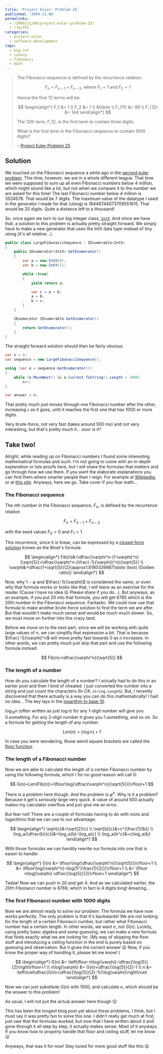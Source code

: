 ---
title: 'Project Euler: Problem 25'
published: '2009-11-06'
permalinks:
  - /2009/11/06/project-euler-problem-25/
  - /?p=751
categories:
  - project-euler
  - software-development
tags:
  - big-int
  - csharp
  - fibonacci
  - math
---

> The Fibonacci sequence is defined by the recurrence relation:
>
> $$
> F_n = F_{n-1} + F_{n-2} \text{, where } F_1 = 1 \text{ and } F_2 = 1
> $$
>
> Hence the first 12 terms will be:
>
> $$
> \begin{align*}
> F_1 &= 1 \\
> F_2 &= 1 \\
> &\ldots \\
> F_{11} &= 89 \\
> F_{12} &= 144
> \end{align*}
> $$
>
> The 12th term, $F\_{12}$, is the first term to contain three digits.
>
> What is the first term in the Fibonacci sequence to contain 1000 digits?
>
> – [Project Euler Problem 25](https://projecteuler.net/problem=25)

## Solution

We touched on the Fibonacci sequence a while ago in the <a href="/?p=165">second euler problem</a>. This time, however, we are in a whole different league. That time we were supposed to sum up all even Fibonacci numbers below 4 million, which might sound like a lot, but not when we compare it to the number we are asked for this time! The last Fibonacci number below 4 million is 3524578. That would be 7 digits. The maximum value of the datatype I used in the generator I made for that (ulong) is 18446744073709551615. That would be 20 digits. Quite a distance left to a thousand!

So, once again we turn to our big integer class, [`IntX`](https://www.nuget.org/packages/IntX). And since we have that, a solution to this problem is actually pretty straight forward. We simply have to make a new generator that uses the IntX data type instead of tiny ulong (it's all relative...).

```csharp
public class LargeFibonacciSequence : IEnumerable<IntX>
{
    public IEnumerator<IntX> GetEnumerator()
    {
        var a = new IntX(0);
        var b = new IntX(1);

        while (true)
        {
            yield return a;

            var c = a + b;
            a = b;
            b = c;
        }
    }

    IEnumerator IEnumerable.GetEnumerator()
    {
        return GetEnumerator();
    }
}
```

The straight forward solution should then be fairly obvious.

```csharp
var n = 0;
var sequence = new LargeFibonacciSequence();

using (var e = sequence.GetEnumerator())
{
    while (e.MoveNext() && e.Current.ToString().Length < 1000)
        n++;
}

var answer = n;
```

That pretty much just moves through one Fibonacci number after the other, increasing `n` as it goes, until it reaches the first one that has 1000 or more digits.

Very brute-force, not very fast (takes around 500 ms) and not very interesting, but that's pretty much it... ooor is it?

## Take two!

Alright, while reading up on Fibonacci numbers I found some interesting mathematical formulas and such. I'm not going to come with an in-depth explanation or lots proofs here, but I will share the formulas that matters and go through how we use them. If you want the elaborate explanations you can find them where smarter people than I reign. For example at <a href="http://en.wikipedia.org/wiki/Fibonacci_series">Wikipedia</a>, or at <a href="http://www.maths.surrey.ac.uk/hosted-sites/R.Knott/Fibonacci/fibFormula.html">this site</a>. Anyways, here we go. Take cover if you fear math...

### The Fibonacci sequence

The $n$th number in the Fibonacci sequence, $F_n$, is defined by the recurrence relation

$$
F_n = F_{n - 1} + F_{n - 2}
$$

with the seed values $F_0=0$ and $F_1 = 1$.

This recurrence, since it is linear, can be expressed by a <a href="http://en.wikipedia.org/wiki/Closed-form_expression">closed-form solution</a> known as the Binet's formula:

$$
\begin{align*}
Fib(n)&=\dfrac{\varphi^n-(1-\varphi)^n}{\sqrt{5}}=\dfrac{\varphi^n-(\frac{-1}{\varphi})^n}{\sqrt{5}} \\
\varphi&=\dfrac{1+\sqrt{5}}{2}\approx1.6180339887\ldots \text{ (Golden ratio)}
\end{align*}
$$

Now, why $1-\varphi$ and $\frac{-1}{\varphi}$ is considered the same, or even why that formula works or looks like that, I will leave as an exercise for the reader (Cause I have no idea 😛 Please share if you do...). But anyways, as an example, if you put 20 into that formula, you will get 6765 which is the 20th number in the Fibonacci sequence. Fantastic. We could now use that formula to make another brute-force solution to find the term we are after. But that wouldn't make much sense and would be much much slower. So, we must move on further into this crazy land.

Before we move on to the next part, since we will be working with quite large values of $n$, we can simplify that expression a bit. That is because $\frac{-1}{\varphi}^n$ will move pretty fast towards 0 as $n$ increases. In other words, we can pretty much just skip that part and use the following formula instead:

$$
Fib(n)=\dfrac{\varphi^n}{\sqrt{5}}
$$

### The length of a number

How do you calculate the length of a number? I actually had to do this in an earlier post and then I kind of cheated. I just converted the number into a string and just count the characters (In C#, `string.Length`). But, I recently discovered that there actually is a way you can do this mathematically! I had no idea... The key lays in the <a href="http://en.wikipedia.org/wiki/Log10">logarithm to base 10</a>.

$\log_{10}{n}$ (often written as just $\log{n}$) for any
1-digit number will give you 0.something. For any 2-digit number it gives you
1.something, and so on. So a formula for getting the length of any number:

$$
Len(n)=\lfloor\log{n}\rfloor+1
$$

In case you were wondering, those weird square brackets are called the <a href="http://en.wikipedia.org/wiki/Floor_function">floor function</a>.

### The length of a Fibonacci number

Now we are able to calculate the length of a certain Fibonacci number by using the following formula, which I for no good reason will call G:

$$
G(n)=Len(Fib(n))=\lfloor\log{\dfrac{\varphi^n}{\sqrt{5}}}\rfloor+1
$$

There is a problem here though. And the problem is $\varphi^n$. Why is it a problem? Because it get's _seriously_ large very quick. A value of around 500 actually makes my calculator overflow and just give me an error.

But fear not! There are a couple of formulas having to do with roots and logarithms that we can use to our advantage:

$$
\begin{align*}
\sqrt{c}&=\sqrt[2]{c} \\
\sqrt[b]{c}&=c^{\frac{1}{b}} \\
\log_a{\dfrac{b}{c}}&=\log_a{b}-\log_a{c} \\
\log_a{b^c}&=c\log_a{b}
\end{align*}
$$

With those formulas we can handily rewrite our formula into one that is easier to handle:

$$
\begin{align*}
G(n) &= \lfloor\log{\dfrac{\varphi^n}{\sqrt{5}}}\rfloor+1 \\
&= \lfloor\log{\varphi^n}-\log{5^{\frac{1}{2}}}\rfloor+1 \\
&= \lfloor n\log{\varphi}-\dfrac{\log{5}}{2}\rfloor+1
\end{align*}
$$

Tadaa! Now we can push in 20 and get 4. And as we calculated earlier, the 20th Fibonacci number is 6769, which in fact is 4 digits long! Amazing...

### The first Fibonacci number with 1000 digits

Now we are almost ready to solve our problem. The formula we have now works perfectly. The only problem is that it's backwards! We are not looking for the length of a certain Fibonacci number, but rather what Fibonacci number has a certain length. In other words, we want $n$, not $G(n)$. Luckily, using pretty basic algebra and some guessing, we can make a new formula that finds exactly what we are looking for. (My way of skipping the floor stuff and introducing a ceiling function in the end is purely based on guessing and observation. But it gives the correct answer 😛 Now, if you know the proper way of handling it, please let me know! )

$$
\begin{align*}
G(n) &= \left\lfloor n\log{\varphi}-\dfrac{\log{5}}{2}\right\rfloor+1 \\
n\log{\varphi} &= G(n)+\dfrac{\log{5}}{2}-1 \\
n &= \left\lceil\dfrac{G(n)+\dfrac{\log{5}}{2}-1}{\log\varphi}\right\rceil
\end{align*}
$$

Now we can just substitute $G(n)$ with 1000, and calculate $n$, which should be the answer to this problem!

As usual, I will not put the actual answer here though 😉

This has been the longest blog post yet about these problems, I think, but I must say it was pretty fun to solve this one. I didn't really get much at first, just saw that the formulas worked, but now that I have written about it and gone through it all step by step, it actually makes sense. Most of it anyways. If you know how to properly handle that floor and ceiling stuff, let me know 😛

Anyways, that was it for now! Stay tuned for more good stuff like this 😛
